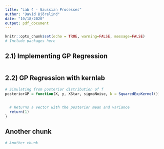 ```yaml
---
title: "Lab 4 - Gaussian Processes"
author: "David Björelind"
date: "10/18/2020"
output: pdf_document
---
```


```r
knitr::opts_chunk$set(echo = TRUE, warning=FALSE, message=FALSE)
# Include packages here
```


## 2.1) Implementing GP Regression
```r

```

## 2.2) GP Regression with kernlab
```r

# Simulating from posterior distribution of f
posteriorGP = function(X, y, XStar, sigmaNoise, k = SquaredExpKernel()){
  
  
  # Returns a vector with the posterior mean and variance
  return(1)
}

```


## Another chunk
```r
# Another chunk

```
